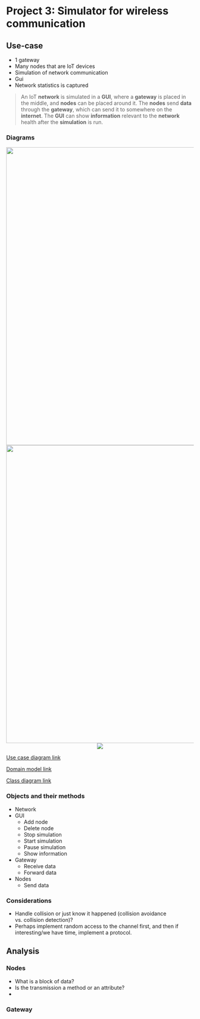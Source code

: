 # Project 3: Simulator for wireless communication

## Use-case

- 1 gateway
- Many nodes that are IoT devices
- Simulation of network communication
- Gui
- Network statistics is captured

> An IoT **network** is simulated in a **GUI**, where a **gateway** is placed in the middle, and **nodes** can be placed around it. The **nodes** send **data** through the **gateway**, which can send it to somewhere on the **internet**. The **GUI** can show **information** relevant to the **network** health after the **simulation** is run.

### Diagrams

<center>
<img src='./UseCaseDiagram.png' width=800px />
<img src='./Domain_Model.png' width=800px />
<img src='./UML_class_diagram.jpeg'/>
</center>

[Use case diagram link](https://lucid.app/lucidchart/f4db6b94-e36f-4ea7-b3fd-291768914556/edit?viewport_loc=-861%2C-53%2C2700%2C1400%2C.Q4MUjXso07N&invitationId=inv_7fd65a4d-01b7-413e-aac4-9303be33da65)

[Domain model link](https://lucid.app/lucidchart/3e0f91a6-954e-41bd-acbc-81f5e3876da9/edit?viewport_loc=-689%2C-220%2C2700%2C1400%2C0_0&invitationId=inv_ee6e331d-06f7-4ed6-a67d-f7d2be579261)

[Class diagram link](https://lucid.app/lucidchart/c063cbe8-86a5-468a-8711-1662978fabb0/edit?view_items=~PRykaqnz1hy&invitationId=inv_96b03faf-6b01-4af4-9152-576b23904d31)

### Objects and their methods

- Network
- GUI
  - Add node
  - Delete node
  - Stop simulation
  - Start simulation
  - Pause simulation
  - Show information
- Gateway
  - Receive data
  - Forward data
- Nodes
  - Send data

### Considerations

- Handle collision or just know it happened \(collision avoidance vs. collision detection\)?
- Perhaps implement random access to the channel first, and then if interesting/we have time, implement a protocol.

## Analysis

### Nodes

- What is a block of data? 
- Is the transmission a method or an attribute?
- 

### Gateway

